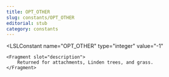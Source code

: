 ```yaml
---
title: OPT_OTHER
slug: constants/OPT_OTHER
editorial: stub
category: constants
---
```


<LSLConstant
	name="OPT_OTHER"
	type="integer"
	value="-1"
>
	<Fragment slot="description">
		Returned for attachments, Linden trees, and grass.
	</Fragment>
</LSLConstant>
